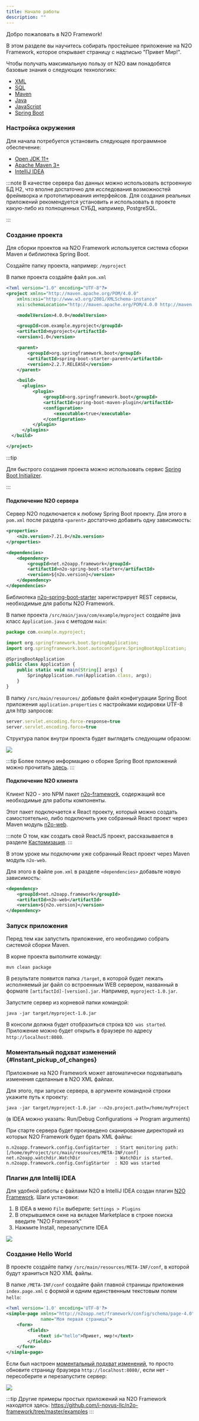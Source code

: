 ---
title: Начало работы
description: ""
---

Добро пожаловать в N2O Framework!

В этом разделе вы научитесь собирать простейшее приложение на N2O Framework,
которое открывает страницу с надписью "Привет Мир!".

Чтобы получать максимальную пользу от N2O вам понадобятся базовые знания о следующих технологиях:

- [XML](https://ru.wikipedia.org/wiki/XML)
- [SQL](https://ru.wikipedia.org/wiki/SQL)
- [Maven](http://www.apache-maven.ru/)
- [Java](https://ru.wikipedia.org/wiki/Java_Platform,_Standard_Edition)
- [JavaScript](https://ru.wikipedia.org/wiki/JavaScript)
- [Spring Boot](https://spring.io/projects/spring-boot)

### Настройка окружения

Для начала потребуется установить следующее программное обеспечение:

- [Open JDK 11+](https://openjdk.java.net/)
- [Apache Maven 3+](http://maven.apache.org/download.cgi)
- [IntelliJ IDEA](http://www.jetbrains.com/idea/download/)

:::note
В качестве сервера баз данных можно использовать встроенную БД H2,
что вполне достаточно для исследования возможностей фреймворка и прототипирования интерфейсов.
Для создания реальных приложений рекомендуется установить и использовать в проекте какую-либо из полноценных СУБД, например, PostgreSQL.

:::

### Создание проекта

Для сборки проектов на N2O Framework используется система сборки Maven и библиотека Spring Boot.

Создайте папку проекта, например: `/myproject`

В папке проекта создайте файл `pom.xml`

```xml title="Структура pom.xml"
<?xml version="1.0" encoding="UTF-8"?>
<project xmlns="http://maven.apache.org/POM/4.0.0"
    xmlns:xsi="http://www.w3.org/2001/XMLSchema-instance"
    xsi:schemaLocation="http://maven.apache.org/POM/4.0.0 http://maven.apache.org/xsd/maven-4.0.0.xsd">

    <modelVersion>4.0.0</modelVersion>

    <groupId>com.example.myproject</groupId>
    <artifactId>myproject</artifactId>
    <version>1.0</version>

    <parent>
        <groupId>org.springframework.boot</groupId>
        <artifactId>spring-boot-starter-parent</artifactId>
        <version>2.2.7.RELEASE</version>
    </parent>

    <build>
      <plugins>
          <plugin>
              <groupId>org.springframework.boot</groupId>
              <artifactId>spring-boot-maven-plugin</artifactId>
              <configuration>
                  <executable>true</executable>
              </configuration>
          </plugin>
      </plugins>
  </build>

</project>
```

:::tip

Для быстрого создания проекта можно использовать сервис [Spring Boot Initializer](https://start.spring.io/).

:::

#### Подключение N2O сервера

Сервер N2O подключается к любому Spring Boot проекту.
Для этого в `pom.xml` после раздела `<parent>` достаточно добавить одну зависимость:

```xml
<properties>
    <n2o.version>7.21.0</n2o.version>
</properties>

<dependencies>
    <dependency>
        <groupId>net.n2oapp.framework</groupId>
        <artifactId>n2o-spring-boot-starter</artifactId>
        <version>${n2o.version}</version>
    </dependency>
</dependencies>
```
Библиотека [n2o-spring-boot-starter](https://mvnrepository.com/artifact/net.n2oapp.framework/n2o-spring-boot-starter)
зарегистрирует REST сервисы, необходимые для работы N2O Framework.

В папке проекта `/src/main/java/com/example/myproject` создайте java класс `Application.java` с методом `main`:

````js
package com.example.myproject;

import org.springframework.boot.SpringApplication;
import org.springframework.boot.autoconfigure.SpringBootApplication;

@SpringBootApplication
public class Application {
    public static void main(String[] args) {
        SpringApplication.run(Application.class, args);
    }
}
````

В папку `/src/main/resources/` добавьте файл конфигурации Spring Boot приложения `application.properties`
с настройками кодировки UTF-8 для http запросов:

````js
server.servlet.encoding.force-response=true
server.servlet.encoding.force=true
````

Структура папок внутри проекта будет выглядеть следующим образом:

![](./images/dirs.png)

:::tip
Более полную информацию о сборке Spring Boot приложений можно прочитать [здесь](https://docs.spring.io/spring-boot/docs/current/reference/htmlsingle/).
:::

#### Подключение N2O клиента
Клиент N2O - это NPM пакет [n2o-framework](https://www.npmjs.com/package/n2o-framework),
содержащий все необходимые для работы компоненты.

Этот пакет подключается к React проекту, который можно создать самостоятельно,
либо подключить уже собранный React проект через Maven модуль [n2o-web](https://mvnrepository.com/artifact/net.n2oapp.framework/n2o-web).

:::note
О том, как создать свой ReactJS проект, рассказывается в разделе [Кастомизация](customization).
:::

В этом уроке мы подключим уже собранный React проект через Maven модуль `n2o-web`.

Для этого в файле `pom.xml` в разделе `<dependencies>` добавьте новую зависимость:

```xml
<dependency>
    <groupId>net.n2oapp.framework</groupId>
    <artifactId>n2o-web</artifactId>
    <version>${n2o.version}</version>
</dependency>
```

### Запуск приложения

Перед тем как запустить приложение, его необходимо собрать системой сборки Maven.

В корне проекта выполните команду:

````
mvn clean package
````

В результате появится папка `/target`, в которой будет лежать исполняемый
jar файл со встроенным WEB сервером, названный в формате `[artifactId]-[version].jar`.
Например, `myproject-1.0.jar`.

Запустите сервер из корневой папки командой:

````
java -jar target/myproject-1.0.jar
````
В консоли должна будет отобразиться строка `N2O was started`.
Приложение можно будет открыть в браузере по адресу `http://localhost:8080`.


### Моментальный подхват изменений {#Instant_pickup_of_changes}

Приложение на N2O Framework может автоматически подхватывать изменения сделанные в N2O XML файлах.

Для этого, при запуске сервера, в аргументе командной строки укажите путь к проекту:

```
java -jar target/myproject-1.0.jar --n2o.project.path=/home/myProject
```

(в IDEA можно указать: Run/Debug Configurations -> Program arguments)

При старте сервера будет произведено сканирование директорий из которых N2O Framework будет брать XML файлы:

````
n.n2oapp.framework.config.ConfigStarter  : Start monitoring path: [/home/myProject/src/main/resources/META-INF/conf]
net.n2oapp.watchdir.WatchDir             : WatchDir is started.
n.n2oapp.framework.config.ConfigStarter  : N2O was started
````


### Плагин для Intellij IDEA

Для удобной работы с файлами N2O в IntelliJ IDEA создан плагин [N2O Framework](https://plugins.jetbrains.com/plugin/13999-n2o-framework).
Шаги установки:

1. В IDEA в меню `File` выберите: `Settings > Plugins`
2. В открывшемся окне на вкладке Marketplace в строке поиска введите "N2O Framework"
3. Нажмите Install, перезапустите IDEA

![](./images/ideaPlugin.jpg)

### Создание Hello World

В проекте создайте папку `/src/main/resources/META-INF/conf`,
в которой будут храниться N2O XML файлы.

В папке `/META-INF/conf` создайте файл главной страницы приложения `index.page.xml`
с формой и одним единственным текстовым полем `hello`:

````xml
<?xml version='1.0' encoding='UTF-8'?>
<simple-page xmlns="http://n2oapp.net/framework/config/schema/page-4.0"
             name="Моя первая страница">
    <form>
        <fields>
            <text id="hello">Привет, мир!</text>
        </fields>
    </form>
</simple-page>
````

Если был настроен [моментальный подхват изменений](#Instant_pickup_of_changes),
то просто обновите страницу браузера `http://localhost:8080/`, если нет - пересоберите и перезапустите сервер:

![](./images/index-ac3c3.png)

:::tip
Другие примеры простых приложений на N2O Framework находятся здесь: https://github.com/i-novus-llc/n2o-framework/tree/master/examples
:::
